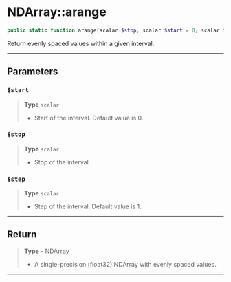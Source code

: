 # NDArray::arange

```php
public static function arange(scalar $stop, scalar $start = 0, scalar $step = 1): NDArray;
```
Return evenly spaced values within a given interval.

---

## Parameters

### `$start`
> **Type** `scalar`
>- Start of the interval. Default value is 0.

### `$stop`
> **Type** `scalar`
>- Stop of the interval.

### `$step`
> **Type** `scalar`
>- Step of the interval. Default value is 1.

---

## Return

> **Type** - NDArray
>- A single-precision (float32) NDArray with evenly spaced values.

---